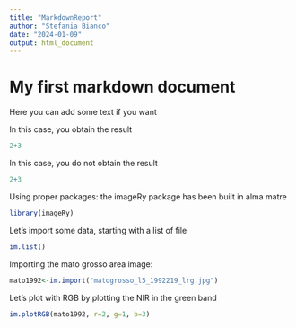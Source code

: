 ---
title: "MarkdownReport"
author: "Stefania Bianco"
date: "2024-01-09"
output: html_document
---

# My first markdown document

Here you can add some text if you want

In this case, you obtain the result
```{r, eval=T}
2+3
```

In this case, you do not obtain the result
```{r, eval=F}
2+3
```

Using proper packages: the imageRy package has been built in alma matre
```{r, eval=T}
library(imageRy)
```

Let's import some data, starting with a list of file
```{r, eval=T}
im.list()
```

Importing the mato grosso area image:
```{r, eval=T}
mato1992<-im.import("matogrosso_l5_1992219_lrg.jpg")
```

Let's plot with RGB by plotting the NIR in the green band
```{r, eval=T}
im.plotRGB(mato1992, r=2, g=1, b=3)
```